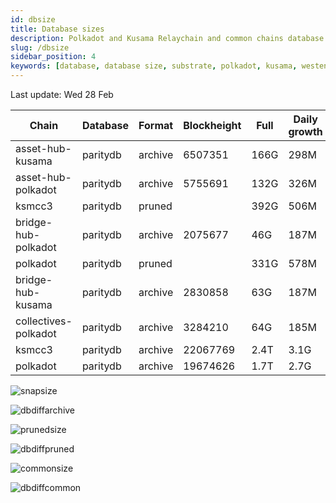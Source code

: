```yaml
---
id: dbsize
title: Database sizes
description: Polkadot and Kusama Relaychain and common chains database sizes
slug: /dbsize
sidebar_position: 4
keywords: [database, database size, substrate, polkadot, kusama, westend]
---
```



Last update: Wed 28 Feb

| Chain    | Database   | Format | Blockheight | Full         | Daily growth |
| ------------------------| ----------- | -------- | ------- | ---------- | ----- | 
| asset-hub-kusama | paritydb | archive | 6507351 | 166G | 298M |
| asset-hub-polkadot | paritydb | archive | 5755691 | 132G | 326M |
| ksmcc3 | paritydb | pruned |  | 392G | 506M |
| bridge-hub-polkadot | paritydb | archive | 2075677 | 46G | 187M |
| polkadot | paritydb | pruned |  | 331G | 578M |
| bridge-hub-kusama | paritydb | archive | 2830858 | 63G | 187M |
| collectives-polkadot | paritydb | archive | 3284210 | 64G | 185M |
| ksmcc3 | paritydb | archive | 22067769 | 2.4T | 3.1G |
| polkadot | paritydb | archive | 19674626 | 1.7T | 2.7G |

![snapsize](/img/archivesize.png)

![dbdiffarchive](/img/dbdiffrelay.png)

![prunedsize](/img/prunedsize.png)

![dbdiffpruned](/img/dbdiffpruned.png)

![commonsize](/img/commonsize.png)

![dbdiffcommon](/img/dbdiffcommon.png)

